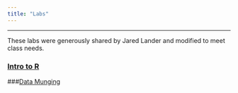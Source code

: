 ```yaml
---
title: "Labs"
---
```

--------

These labs were generously shared by Jared Lander and modified to meet class needs.

### [Intro to R](labs/lab1.html)

###[Data Munging](labs/lab2.html)

